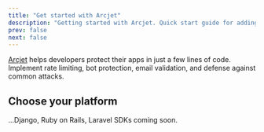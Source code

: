 ```yaml
---
title: "Get started with Arcjet"
description: "Getting started with Arcjet. Quick start guide for adding rate limiting, bot protection, and email validation to your app."
prev: false
next: false
---
```



<a href="https://arcjet.com">Arcjet</a> helps developers protect their apps in
just a few lines of code. Implement rate limiting, bot protection, email
validation, and defense against common attacks.

## Choose your platform

<CardGrid>
  <LinkCard
    title="Bun"
    href="/get-started/bun"
    description="Protect your Bun app with Arcjet."
  ></LinkCard>
  <LinkCard
    title="Deno"
    href="/get-started/deno"
    description="Protect your Deno app with Arcjet."
  ></LinkCard>
  <LinkCard
    title="Next.js"
    href="/get-started/nextjs"
    description="Protect your Next.js app with Arcjet."
  ></LinkCard>
  <LinkCard
    title="Node.js"
    href="/get-started/nodejs"
    description="Protect your Node.js app with Arcjet."
  ></LinkCard>
  <LinkCard
    title="SvelteKit"
    href="/get-started/sveltekit"
    description="Protect your SvelteKit app with Arcjet."
  ></LinkCard>
  <LinkCard
    title="NestJS"
    href="/get-started/nestjs"
    description="Protect your NestJS app with Arcjet."
  ></LinkCard>
</CardGrid>

...Django, Ruby on Rails, Laravel SDKs coming soon.
